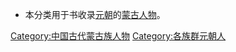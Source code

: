 * 本分类用于书收录[[元朝|元朝]]的[[蒙古族|蒙古人物]]。

[[Category:中国古代蒙古族人物|Category:中国古代蒙古族人物]]
[[Category:各族群元朝人|Category:各族群元朝人]]